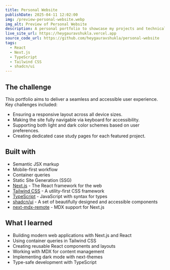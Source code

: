 ```yaml
---
title: Personal Website
publishDate: 2025-04-11 12:02:00
img: /preview-personal-website.webp
img_alt: Preview of Personal Website
description: A personal portfolio to showcase my projects and technical skills. Fully responsive, accessible, and built with modern web technologies.
live_site_url: https://heygauravshukla.vercel.app
source_code_url: https://github.com/heygauravshukla/personal-website
tags:
  - React
  - Next.js
  - TypeScript
  - Tailwind CSS
  - shadcn/ui
---
```


## The challenge

This portfolio aims to deliver a seamless and accessible user experience. Key challenges included:

- Ensuring a responsive layout across all device sizes.
- Making the site fully navigable via keyboard for accessibility.
- Supporting both light and dark color schemes based on user preferences.
- Creating dedicated case study pages for each featured project.

## Built with

- Semantic JSX markup
- Mobile-first workflow
- Container queries
- Static Site Generation (SSG)
- [Next.js](https://nextjs.org) - The React framework for the web
- [Tailwind CSS](https://tailwindcss.com) - A utility-first CSS framework
- [TypeScript](https://www.typescriptlang.org) - JavaScript with syntax for types
- [shadcn/ui](https://ui.shadcn.com) - A set of beautifully designed and accessible components
- [next-mdx-remote](https://github.com/hashicorp/next-mdx-remote) - MDX support for Next.js

## What I learned

- Building modern web applications with Next.js and React
- Using container queries in Tailwind CSS
- Creating reusable React components and layouts
- Working with MDX for content management
- Implementing dark mode with next-themes
- Type-safe development with TypeScript
